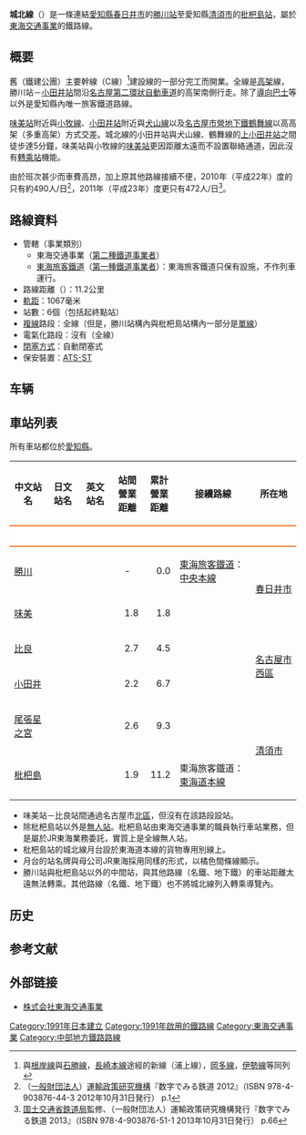 {{Infobox 鐵道路線
|日文原名=城北線
|平假名=じょうほくせん
|羅馬拼音=Jōhoku sen
|路線名稱=[[File:TKJ_logomark.svg|35px]] 城北線
|路線顏色=#f77321
|圖片=Kusunoki JCT 20160521A.jpg
|圖片大小=300px
|圖片說明=行走於高架上的城北線柴油動車組（味美－比良間）
|所在地={{JPN}}[[愛知縣|愛知縣]]
|起點=[[勝川站|勝川站]]
|終點=[[枇杷島站|枇杷島站]]
|站數=6個
|通車=1991年12月1日
|全線通車=1993年3月18日
|擁有者=[[東海旅客鐵道|東海旅客鐵道]]（第1種鐵道事業者）
|營運者=[[東海交通事業|東海交通事業]]（第2種鐵道事業者）
|車輛基地=
|使用車輛={{link-ja|JR東海Kiha 11型柴油動車組|JR東海キハ11形気動車|Kiha 11型}}
|路線距離=11.2公里
|軌距=1,067毫米
|軌道數量=[[複線鐵路|複線]]
|電氣化方式=非電氣化
|閉塞方式=
|保安裝置=
|最高速度=85公里/小時
|路線圖={{城北線 (東海交通事業)RDT}}
}}

'''城北線'''（{{jpn|j=城北線|hg=じょうほくせん|rm=Jōhoku sen|f=y}}）是一條連結[[愛知縣|愛知縣]][[春日井市|春日井市]]的[[勝川站|勝川站]]至愛知縣[[清須市|清須市]]的[[枇杷島站|枇杷島站]]，屬於[[東海交通事業|東海交通事業]]的鐵路線。

== 概要 ==
舊{{link-ja|日本鐵道建設公團|日本鉄道建設公団}}（鐵建公團）主要幹線（C線）<ref>與[[根岸線|根岸線]]與[[石勝線|石勝線]]，[[長崎本線|長崎本線]]途經{{link-ja|長崎隧道|長崎トンネル}}的新線（浦上線），[[愛知環狀鐵道線|岡多線]]，[[伊勢線_(伊勢鐵道)|伊勢線]]等同列</ref>建設線的{{link-ja|瀨戶線|瀬戸線}}一部分完工而開業。全線是[[高架線|高架]]線，勝川站－[[小田井站|小田井站]]間沿[[名古屋第二環狀自動車道|名古屋第二環狀自動車道]]的高架南側行走。除了[[名古屋導向巴士|導向巴士]]等以外是愛知縣內唯一{{link-ja|非電氣化|非電化}}旅客鐵道路線。

[[味美站_(東海交通事業)|味美站]]附近與[[小牧線_(名古屋鐵道)|小牧線]]、[[小田井站|小田井站]]附近與[[犬山線|犬山線]]以及[[名古屋市營地下鐵|名古屋市營地下鐵]][[鶴舞線|鶴舞線]]以高高架（多重高架）方式交差。城北線的小田井站與犬山線、鶴舞線的[[上小田井站|上小田井站]]之間徒步達5分鐘，味美站與小牧線的[[味美站_(名鐵)|味美站]]更因距離太遠而不設置聯絡通道，因此沒有[[轉乘站|轉乘站]]機能。

由於班次甚少而車費高昂，加上原其他路線接續不便，2010年（平成22年）度的{{link-ja|輸送密度|輸送密度}}只有約490人/日<ref>（[[一般財団法人|一般財団法人]]）[[運輸政策研究機構|運輸政策研究機構]]『数字でみる鉄道 2012』（ISBN 978-4-903876-44-3 2012年10月31日発行）{{PDFlink|1=[http://www.jterc.or.jp/tosho/New_mokuro/seigo_2012tetudo-20130122.pdf 正誤表（2013年1月22日発行）]}}  p.1</ref>，2011年（平成23年）度更只有472人/日<ref>[[国土交通省|国土交通省]][[鉄道局|鉄道局]]監修、（一般財団法人）運輸政策研究機構発行『数字でみる鉄道 2013』（ISBN 978-4-903876-51-1 2013年10月31日発行） p.66</ref>。
== 路線資料 ==
* 管轄（事業類別）
** 東海交通事業（[[鐵路公司|第二種鐵道事業者]]）
** [[東海旅客鐵道|東海旅客鐵道]]（[[鐵路公司|第一種鐵道事業者]]）：東海旅客鐵道只保有設施，不作列車運行。
* 路線距離（{{link-ja|營業距離|営業キロ}}）：11.2公里
* [[軌距|軌距]]：1067毫米
* 站數：6個（包括起終點站）
* [[複線鐵路|複線]]路段：全線（但是，勝川站構內與枇杷島站構內一部分是[[單線鐵路|單線]]）
* 電氣化路段：沒有（全線{{link-ja|非電氣化|非電化}}）
* [[閉塞_(鐵路)|閉塞方式]]：自動閉塞式
* 保安裝置：[[自動列車停止裝置#ATS-S改良形（ATS-Sx形）|ATS-ST]]

== 车辆 ==
== 車站列表 ==
所有車站都位於[[愛知縣|愛知縣]]。

{| class="wikitable" rules="all"
|-
!中文站名
!日文站名
!英文站名
!style="width:2.5em;"|站間營業距離
!style="width:2.5em;"|累計營業距離
!接續路線
!所在地
|-
|colspan="7" style="border-top:2px solid #f77321; border-bottom:2px solid #f77321; background:#fff; line-height:2px; padding:0;"| 
|-
|[[勝川站|勝川]]
|{{lang|ja|勝川}}
|{{lang|en|Kachikawa}}
|style="text-align:center;"| -
|style="text-align:right;"|0.0
|[[東海旅客鐵道|東海旅客鐵道]]：{{JR海車站編號|CF}} [[中央線_(名古屋地區)|中央本線]]
|rowspan="2" style="white-space:nowrap;"|[[春日井市|春日井市]]
|-
|[[味美站_(東海交通事業)|味美]]
|{{lang|ja|味美}}
|{{lang|en|Ajiyoshi}}
|style="text-align:right;"|1.8
|style="text-align:right;"|1.8
| 
|-
|[[比良站_(愛知縣)|比良]]
|{{lang|ja|比良}}
|{{lang|en|Hira}}
|style="text-align:right;"|2.7
|style="text-align:right;"|4.5
| 
|rowspan="2"|[[名古屋市|名古屋市]]<br />[[西區_(名古屋市)|西區]]
|-
|[[小田井站|小田井]]
|{{lang|ja|小田井}}
|{{lang|en|Otai}}
|style="text-align:right;"|2.2
|style="text-align:right;"|6.7
| 
|-
|[[尾張星之宮站|尾張星之宮]]
|{{lang|ja|尾張星の宮}}
|{{lang|en|Owari-Hoshinomiya}}
|style="text-align:right;"|2.6
|style="text-align:right;"|9.3
| 
|rowspan="2"|[[清須市|清須市]]
|-
|[[枇杷島站|枇杷島]]
|{{lang|ja|枇杷島}}
|{{lang|en|Biwajima}}
|style="text-align:right;"|1.9
|style="text-align:right;"|11.2
|東海旅客鐵道：{{JR海車站編號|CA}} [[東海道線_(名古屋地區)|東海道本線]]
|}
*味美站－比良站間通過名古屋市[[北區_(名古屋市)|北區]]，但沒有在該路段設站。
*除枇杷島站以外是[[無人站|無人站]]。枇杷島站由東海交通事業的職員執行車站業務，但是屬於JR東海業務委託，實質上是全線無人站。
*枇杷島站的城北線月台設於東海道本線的貨物專用別線{{link-ja|稻澤線|稲沢線}}上。
*月台的站名牌與母公司JR東海採用同樣的形式，以橘色間條線顯示。
*勝川站與枇杷島站以外的中間站，與其他路線（名鐵、地下鐵）的車站距離太遠無法轉乘。其他路線（名鐵、地下鐵）也不將城北線列入轉乘導覽內。

== 历史 ==
== 参考文献 ==
{{Reflist|colwidth=30em}}
== 外部链接 ==
*[http://www.tkj-i.co.jp/ 株式会社東海交通事業] {{Wayback|url=http://www.tkj-i.co.jp/ |date=20210101102648 }}{{ja}}

{{城北線}}
{{東海旅客鐵道路線}}
{{名古屋大眾運輸}}
{{DEFAULTSORT:Johoku sen}}
[[Category:1991年日本建立|Category:1991年日本建立]]
[[Category:1991年啟用的鐵路線|Category:1991年啟用的鐵路線]]
[[Category:東海交通事業|Category:東海交通事業]]
[[Category:中部地方鐵路路線|Category:中部地方鐵路路線]]